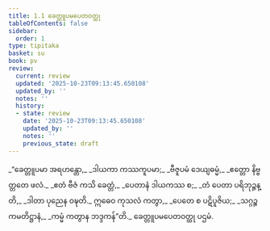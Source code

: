 ```yaml
---
title: 1.1 ခေတ္တူပမပေတဝတ္ထု
tableOfContents: false
sidebar:
  order: 1
type: tipitaka
basket: su
book: pv
review:
  current: review
  updated: '2025-10-23T09:13:45.650108'
  updated_by: ''
  notes: ''
  history:
  - state: review
    date: '2025-10-23T09:13:45.650108'
    updated_by: ''
    notes: ''
    previous_state: draft
---
```



<ReviewStatus review={frontmatter.review} showDetails={true} />

<HypothesisAnnotation frontmatter={frontmatter} />

<DynamicBreadcrumb />

<Division number="1" book="pv" e="ch" v="19" p="127">

<Paragraph number="2" type="verses" book="pv">
_“ခေတ္တူပမာ အရဟန္တော,_  
_ဒါယကာ ကဿကူပမာ;_  
_ဗီဇူပမံ ဒေယျဓမ္မံ,_  
_ဧတ္တော နိဗ္ဗတ္တတေ ဖလံ._  

</Paragraph>

</Division>
<Division number="2" book="pv" e="ch" v="19" p="127">

<Paragraph number="3" type="verses" book="pv">
_ဧတံ ဗီဇံ ကသိ ခေတ္တံ,_  
_ပေတာနံ ဒါယကဿ စ;_  
_တံ ပေတာ ပရိဘုဉ္ဇန္တိ,_  
_ဒါတာ ပုညေန ဝဍ္ဎတိ._  

</Paragraph>

</Division>
<Division number="3" book="pv" e="ch" v="19" p="127">

<Paragraph number="4" type="verses" book="pv">
ဣဓေဝ ကုသလံ ကတွာ,_  
_ပေတေ စ ပဋိပူဇိယ;_  
_သဂ္ဂဉ္စ ကမတိဋ္ဌာနံ,_  
_ကမ္မံ ကတွာန ဘဒ္ဒကန်”တိ._  


</Paragraph>
</Division>

<Paragraph number="5" type="center" book="pv">
ခေတ္တူပမပေတဝတ္ထု ပဌမံ.
</Paragraph>